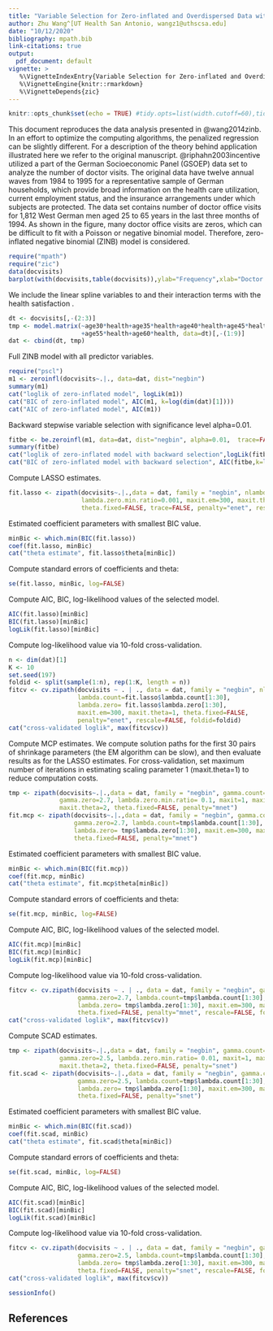 ```yaml
---
title: "Variable Selection for Zero-inflated and Overdispersed Data with Application to Health Care Demand in Germany"
author: Zhu Wang^[UT Health San Antonio, wangz1@uthscsa.edu]
date: "10/12/2020"
bibliography: mpath.bib
link-citations: true
output:
  pdf_document: default
vignette: >
   %\VignetteIndexEntry{Variable Selection for Zero-inflated and Overdispersed Data with Application to Health Care Demand in Germany  (without Results)}
   %\VignetteEngine{knitr::rmarkdown}
   %\VignetteDepends{zic}
---
```


```r
knitr::opts_chunk$set(echo = TRUE) #tidy.opts=list(width.cutoff=60),tidy=TRUE)
```
This document reproduces the data analysis presented in @wang2014zinb. In an effort to optimize the computing algorithms, the penalized regression can be slightly different. For a description of the theory behind application illustrated here we refer to the original manuscript. 
@riphahn2003incentive utilized a part of the German Socioeconomic Panel (GSOEP) data set to analyze the number of doctor visits. The original data have twelve annual waves from 1984 to 1995 for a representative sample of German households, which provide broad information on the health care utilization, current employment status, and the insurance arrangements under which subjects are protected. 
The data set contains number of doctor office visits for 1,812 West German men aged 25 to 65 years in the last three months of 1994. 
As shown in the figure, many doctor office visits are zeros, which can be difficult to fit with a Poisson or negative binomial model. Therefore, zero-inflated negative binomial (ZINB) model is considered.
```r
require("mpath")
require("zic")
data(docvisits)
barplot(with(docvisits,table(docvisits)),ylab="Frequency",xlab="Doctor office visits")
```

We include the linear spline variables \textit{age30} to \textit{age60} and their interaction terms with the health satisfaction \textit{health}.
```r
dt <- docvisits[,-(2:3)]
tmp <- model.matrix(~age30*health+age35*health+age40*health+age45*health+age50*health
                    +age55*health+age60*health, data=dt)[,-(1:9)]
dat <- cbind(dt, tmp)
```
Full ZINB model with all predictor variables.
```r
require("pscl")
m1 <- zeroinfl(docvisits~.|., data=dat, dist="negbin")
summary(m1)
cat("loglik of zero-inflated model", logLik(m1))
cat("BIC of zero-inflated model", AIC(m1, k=log(dim(dat)[1])))
cat("AIC of zero-inflated model", AIC(m1))
```
Backward stepwise variable selection with significance level alpha=0.01.
```r
fitbe <- be.zeroinfl(m1, data=dat, dist="negbin", alpha=0.01,  trace=FALSE)
summary(fitbe)
cat("loglik of zero-inflated model with backward selection",logLik(fitbe))
cat("BIC of zero-inflated model with backward selection", AIC(fitbe,k=log(dim(dat)[1])))
```
Compute LASSO estimates.
```r
fit.lasso <- zipath(docvisits~.|.,data = dat, family = "negbin", nlambda=100, 
                    lambda.zero.min.ratio=0.001, maxit.em=300, maxit.theta=25, 
                    theta.fixed=FALSE, trace=FALSE, penalty="enet", rescale=FALSE)
```
Estimated coefficient parameters with smallest BIC value.
```r
minBic <- which.min(BIC(fit.lasso))
coef(fit.lasso, minBic)
cat("theta estimate", fit.lasso$theta[minBic])
```
Compute standard errors of coefficients and theta:
```r
se(fit.lasso, minBic, log=FALSE)
```
Compute AIC, BIC, log-likelihood values of the selected model.
```r
AIC(fit.lasso)[minBic]
BIC(fit.lasso)[minBic]
logLik(fit.lasso)[minBic]
```
Compute log-likelihood value via 10-fold cross-validation. 
```r
n <- dim(dat)[1]
K <- 10
set.seed(197)
foldid <- split(sample(1:n), rep(1:K, length = n))
fitcv <- cv.zipath(docvisits ~ . | ., data = dat, family = "negbin", nlambda=100, 
                   lambda.count=fit.lasso$lambda.count[1:30], 
                   lambda.zero= fit.lasso$lambda.zero[1:30], 
                   maxit.em=300, maxit.theta=1, theta.fixed=FALSE,
                   penalty="enet", rescale=FALSE, foldid=foldid)
cat("cross-validated loglik", max(fitcv$cv))
```
Compute MCP estimates. We compute solution paths for the first 30 pairs of shrinkage parameters (the EM algorithm can be slow), and then evaluate results as for the LASSO estimates.
For cross-validation, set maximum number of iterations in estimating scaling parameter 1 (maxit.theta=1) to reduce computation costs.
```r
tmp <- zipath(docvisits~.|.,data = dat, family = "negbin", gamma.count=2.7, 
              gamma.zero=2.7, lambda.zero.min.ratio= 0.1, maxit=1, maxit.em=1, 
              maxit.theta=2, theta.fixed=FALSE, penalty="mnet")
fit.mcp <- zipath(docvisits~.|.,data = dat, family = "negbin", gamma.count=2.7, 
                  gamma.zero=2.7, lambda.count=tmp$lambda.count[1:30], 
                  lambda.zero= tmp$lambda.zero[1:30], maxit.em=300, maxit.theta=25, 
                  theta.fixed=FALSE, penalty="mnet")
```
Estimated coefficient parameters with smallest BIC value.
```r
minBic <- which.min(BIC(fit.mcp))
coef(fit.mcp, minBic)
cat("theta estimate", fit.mcp$theta[minBic])
```
Compute standard errors of coefficients and theta:
```r
se(fit.mcp, minBic, log=FALSE)
```
Compute AIC, BIC, log-likelihood values of the selected model.
```r
AIC(fit.mcp)[minBic]
BIC(fit.mcp)[minBic]
logLik(fit.mcp)[minBic]
```
Compute log-likelihood value via 10-fold cross-validation. 
```r
fitcv <- cv.zipath(docvisits ~ . | ., data = dat, family = "negbin", gamma.count=2.7, 
                   gamma.zero=2.7, lambda.count=tmp$lambda.count[1:30],
                   lambda.zero= tmp$lambda.zero[1:30], maxit.em=300, maxit.theta=1, 
                   theta.fixed=FALSE, penalty="mnet", rescale=FALSE, foldid=foldid)
cat("cross-validated loglik", max(fitcv$cv))
```
Compute SCAD estimates.
```r
tmp <- zipath(docvisits~.|.,data = dat, family = "negbin", gamma.count=2.5, 
              gamma.zero=2.5, lambda.zero.min.ratio= 0.01, maxit=1, maxit.em=1, 
              maxit.theta=2, theta.fixed=FALSE, penalty="snet")
fit.scad <- zipath(docvisits~.|.,data = dat, family = "negbin", gamma.count=2.5, 
                   gamma.zero=2.5, lambda.count=tmp$lambda.count[1:30], 
                   lambda.zero= tmp$lambda.zero[1:30], maxit.em=300, maxit.theta=25, 
                   theta.fixed=FALSE, penalty="snet")
```
Estimated coefficient parameters with smallest BIC value.
```r
minBic <- which.min(BIC(fit.scad))
coef(fit.scad, minBic)
cat("theta estimate", fit.scad$theta[minBic])
```
Compute standard errors of coefficients and theta:
```r
se(fit.scad, minBic, log=FALSE)
```
Compute AIC, BIC, log-likelihood values of the selected model.
```r
AIC(fit.scad)[minBic]
BIC(fit.scad)[minBic]
logLik(fit.scad)[minBic]
```
Compute log-likelihood value via 10-fold cross-validation. 
```r
fitcv <- cv.zipath(docvisits ~ . | ., data = dat, family = "negbin", gamma.count=2.5, 
                   gamma.zero=2.5, lambda.count=tmp$lambda.count[1:30], 
                   lambda.zero= tmp$lambda.zero[1:30], maxit.em=300, maxit.theta=1, 
                   theta.fixed=FALSE, penalty="snet", rescale=FALSE, foldid=foldid)
cat("cross-validated loglik", max(fitcv$cv))
```
```r
sessionInfo()
```
## References
